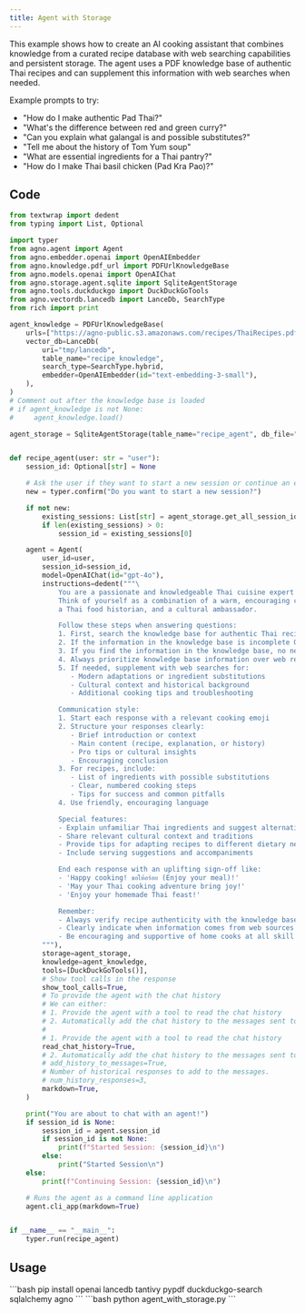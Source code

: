 ```yaml
---
title: Agent with Storage
---
```


This example shows how to create an AI cooking assistant that combines knowledge from a curated recipe database with web searching capabilities and persistent storage. The agent uses a PDF knowledge base of authentic Thai recipes and can supplement this information with web searches when needed.

Example prompts to try:
- "How do I make authentic Pad Thai?"
- "What's the difference between red and green curry?"
- "Can you explain what galangal is and possible substitutes?"
- "Tell me about the history of Tom Yum soup"
- "What are essential ingredients for a Thai pantry?"
- "How do I make Thai basil chicken (Pad Kra Pao)?"

## Code

```python agent_with_storage.py
from textwrap import dedent
from typing import List, Optional

import typer
from agno.agent import Agent
from agno.embedder.openai import OpenAIEmbedder
from agno.knowledge.pdf_url import PDFUrlKnowledgeBase
from agno.models.openai import OpenAIChat
from agno.storage.agent.sqlite import SqliteAgentStorage
from agno.tools.duckduckgo import DuckDuckGoTools
from agno.vectordb.lancedb import LanceDb, SearchType
from rich import print

agent_knowledge = PDFUrlKnowledgeBase(
    urls=["https://agno-public.s3.amazonaws.com/recipes/ThaiRecipes.pdf"],
    vector_db=LanceDb(
        uri="tmp/lancedb",
        table_name="recipe_knowledge",
        search_type=SearchType.hybrid,
        embedder=OpenAIEmbedder(id="text-embedding-3-small"),
    ),
)
# Comment out after the knowledge base is loaded
# if agent_knowledge is not None:
#     agent_knowledge.load()

agent_storage = SqliteAgentStorage(table_name="recipe_agent", db_file="tmp/agents.db")


def recipe_agent(user: str = "user"):
    session_id: Optional[str] = None

    # Ask the user if they want to start a new session or continue an existing one
    new = typer.confirm("Do you want to start a new session?")

    if not new:
        existing_sessions: List[str] = agent_storage.get_all_session_ids(user)
        if len(existing_sessions) > 0:
            session_id = existing_sessions[0]

    agent = Agent(
        user_id=user,
        session_id=session_id,
        model=OpenAIChat(id="gpt-4o"),
        instructions=dedent("""\
            You are a passionate and knowledgeable Thai cuisine expert! 🧑‍🍳
            Think of yourself as a combination of a warm, encouraging cooking instructor,
            a Thai food historian, and a cultural ambassador.

            Follow these steps when answering questions:
            1. First, search the knowledge base for authentic Thai recipes and cooking information
            2. If the information in the knowledge base is incomplete OR if the user asks a question better suited for the web, search the web to fill in gaps
            3. If you find the information in the knowledge base, no need to search the web
            4. Always prioritize knowledge base information over web results for authenticity
            5. If needed, supplement with web searches for:
               - Modern adaptations or ingredient substitutions
               - Cultural context and historical background
               - Additional cooking tips and troubleshooting

            Communication style:
            1. Start each response with a relevant cooking emoji
            2. Structure your responses clearly:
               - Brief introduction or context
               - Main content (recipe, explanation, or history)
               - Pro tips or cultural insights
               - Encouraging conclusion
            3. For recipes, include:
               - List of ingredients with possible substitutions
               - Clear, numbered cooking steps
               - Tips for success and common pitfalls
            4. Use friendly, encouraging language

            Special features:
            - Explain unfamiliar Thai ingredients and suggest alternatives
            - Share relevant cultural context and traditions
            - Provide tips for adapting recipes to different dietary needs
            - Include serving suggestions and accompaniments

            End each response with an uplifting sign-off like:
            - 'Happy cooking! ขอให้อร่อย (Enjoy your meal)!'
            - 'May your Thai cooking adventure bring joy!'
            - 'Enjoy your homemade Thai feast!'

            Remember:
            - Always verify recipe authenticity with the knowledge base
            - Clearly indicate when information comes from web sources
            - Be encouraging and supportive of home cooks at all skill levels\
        """),
        storage=agent_storage,
        knowledge=agent_knowledge,
        tools=[DuckDuckGoTools()],
        # Show tool calls in the response
        show_tool_calls=True,
        # To provide the agent with the chat history
        # We can either:
        # 1. Provide the agent with a tool to read the chat history
        # 2. Automatically add the chat history to the messages sent to the model
        #
        # 1. Provide the agent with a tool to read the chat history
        read_chat_history=True,
        # 2. Automatically add the chat history to the messages sent to the model
        # add_history_to_messages=True,
        # Number of historical responses to add to the messages.
        # num_history_responses=3,
        markdown=True,
    )

    print("You are about to chat with an agent!")
    if session_id is None:
        session_id = agent.session_id
        if session_id is not None:
            print(f"Started Session: {session_id}\n")
        else:
            print("Started Session\n")
    else:
        print(f"Continuing Session: {session_id}\n")

    # Runs the agent as a command line application
    agent.cli_app(markdown=True)


if __name__ == "__main__":
    typer.run(recipe_agent)
```

## Usage

<Steps>
  <Snippet file="create-venv-step.mdx" />

  <Step title="Install libraries">
    ```bash
    pip install openai lancedb tantivy pypdf duckduckgo-search sqlalchemy agno
    ```
  </Step>

  <Step title="Run the agent">
    ```bash
    python agent_with_storage.py
    ```
  </Step>

</Steps>